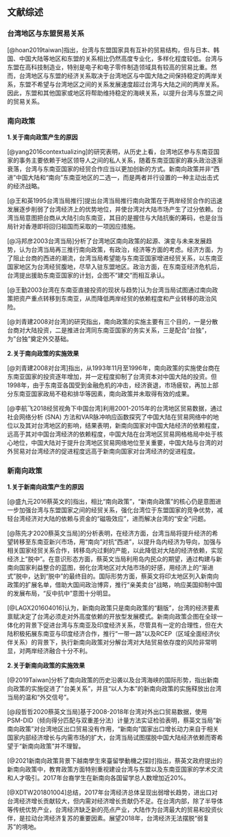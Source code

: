 ## 文献综述

### 台湾地区与东盟贸易关系

[@hoan2019taiwan]指出，台湾与东盟国家具有互补的贸易结构，但与日本、韩国、中国大陆等地区和东盟的关系相比仍然高度专业化，多样化程度较低。台湾与东盟在高科技制造业，特别是电子和电子零件制造领域具有较高的贸易比重。然而，台湾地区与东盟的经济关系取决于台湾地区与中国大陆之间保持稳定的两岸关系，东盟不希望与台湾地区之间的关系发展速度超过台湾与大陆之间的两岸关系。因此，东盟和其他国家或地区将帮助维持稳定的海峡关系，以提升台湾与东盟之间的贸易关系。

### 南向政策

**1.关于南向政策产生的原因**

[@yang2016contextualizing]的研究表明，从历史上看，台湾地区参与东南亚国家的事务主要依赖于地区领导人之间的私人关系，随着东南亚国家的寡头政治逐渐衰落，台湾与东南亚国家的经贸合作应当以更加创新的方式。新南向政策并非“西进”中国大陆和“南向”东南亚地区的二选一，而是两者并行设置的一种主动出击式的经济战略。

[@王和英1995台湾当局推行]提出台湾当局推行南向政策在于两岸经贸合作的迅速发展逐步削弱了台湾经济上的优势地位，并使台湾对大陆市场产生了过分依赖。台湾当局意图把台商从大陆引向东南亚，其目的是握住与大陆抗衡的筹码，也是台当局针对香港即将回归祖国而采取的一项因应措施。

[@冯邦彦2003台湾当局]分析了台湾地区南向政策的起源、演变与未来发展趋势，认为台湾当局再三推行南向政策，有政治，经济等方面的考虑。经济方面，为了阻止台商的西进的潮流，台湾当局希望能与东南亚国家增进经贸关系，以东南亚国家地区为台湾经贸腹地，尽早入驻东盟地区。政治方面，在东南亚经济危机后，台湾提出援助东南亚国家的计划，企图不"建交"而相互承认。

[@王勤2003台湾在东南亚直接投资的现状与趋势]认为台湾当局试图通过南向政策把资产重点转移到东南亚，从而降低两岸经贸的依赖程度和产业转移的政治风险。

[@刘青建2008对台湾]的研究指出，南向政策的实施主要有三个目的，一是分散台商对大陆投资，二是推进台湾同东南亚国家的务实关系，三是配合"台独"，为"台独"奠定外交基础。

**2.关于南向政策的实施效果**

[@刘青建2008对台湾]指出，从1993年11月至1996年，南向政策的实施使台商在东南亚国家的投资逐年增加，并一定程度抑制了台湾资本对中国大陆的投资。但1998年，由于东南亚各国受到金融危机的冲击，经济衰退，市场疲软，再加上部分东南亚国家政局不稳和排华等因素，南向政策并未取得有效的成果。

[@李航飞2018经贸视角下中国台湾]利用2001-2015年的台湾地区贸易数据，通过社会网络分析 (SNA) 方法和VAR脉冲响应函数探究了中国大陆在贸易网络中的地位以及其对台湾地区的影响，结果表明，新南向国家对中国大陆经济的依赖程度，远高于其对中国台湾经济的依赖程度，中国大陆在台湾地区贸易网格格局中处于核心地位，中国大陆对于提升台湾地区贸易网络地位至关重要，中国大陆与台湾的对外贸易对台湾经济的促进程度远高于新南向国家对台湾经济的促进程度。

### 新南向政策

**1.关于新南向政策产生的原因**

[@盛九元2016蔡英文的]指出，相比“南向政策”，“新南向政策”的核心仍是意图进一步加强台湾与东盟国家之间的经贸关系，强化台湾位于东盟国家的竞争优势，减轻台湾经济对大陆的依赖与资金的“磁吸效应”，进而解决台湾的“安全”问题。

[@陈先才2020蔡英文当局]的分析表明，在经济方面，台湾当局将提升经济的希望转移至东南亚新兴市场，用“南向”对抗“西进”，以提升岛内经济为导向，加强与相关国家经贸关系合作，转移岛内过剩的产能，以此降低对大陆的经济依赖，实现经济上"脱中"。在意识形态方面，蔡英文当局利用岛内民众的期望，通过构建与新南向国家利益整合的蓝图，弱化台湾地区对大陆市场的好感，用经济上的“渐进式”脱中，达到“脱中”的最终目的。国际形势方面，蔡英文将印太地区列入新南向政策的扩展名单，借助大国间政治博弈，推行“亲美卖台”战略，响应美国抑制中国的发展布局，"反中抗中"意图十分明显。

[@LAGX201604016]认为，新南向政策只是南向政策的“翻版”，台湾的经济要素禀赋决定了台湾必须走对外高度依赖的开放型发展模式。新南向政策企图在全球一体化的背景下促进台湾与东南亚及印度经济关系，尽管具有一定的合理性，但在大陆积极拓展东南亚与印度经济合作，推行“一带一路”以及RCEP（区域全面经济伙伴关系）的背景下，执行新南向政策对分解台湾对大陆贸易依存度的风险非常明显，对两岸经济融合十分不利。

**2.关于新南向政策的实施效果**

[@2019Taiwan]分析了南向政策的历史沿袭以及台湾海峡的国际形势，指出新南向政策的实施促进了"台美关系"，并且“以人为本”的新南向政策的实施释放出台湾当局的温和“外交信号”。

[@段哲哲2020蔡英文当局]基于2008-2018年台湾对外出口贸易数据，使用PSM-DID（倾向得分匹配与双重差分法）计量方法实证检验表明，蔡英文当局"新南向政策"对台湾地区出口贸易没有作用，"新南向"国家出口增长动力来自于相关国家内部经济增长与内需市场的扩大，台湾当局试图摆脱中国大陆经济依赖而寄希望于“新南向政策”并不理智。

[@2021新南向政策背景下越南學生來臺留學動機之探討]指出，蔡英文政府提出的新南向政策中，教育政策方面特别重视建设台湾与东盟以及东南亚国家的学术交流和人才吸引。2017年台裔学生在新南向各国留学总人数增加近20%。

[@XDTW201801004]总结，2017年台湾经济总体呈现出弱增长趋势，进出口对台湾经济增长贡献较大，但内需对经济增长贡献仍不足。在台湾内部，除了半导体等传统优势产业，台湾经济缺乏新的亮点产业，大陆作为台湾最大的贸易和投资伙伴，是拉动台湾经济复苏的重要因素。展望2018年，台湾经济无法摆脱“弱复苏”的境地。
